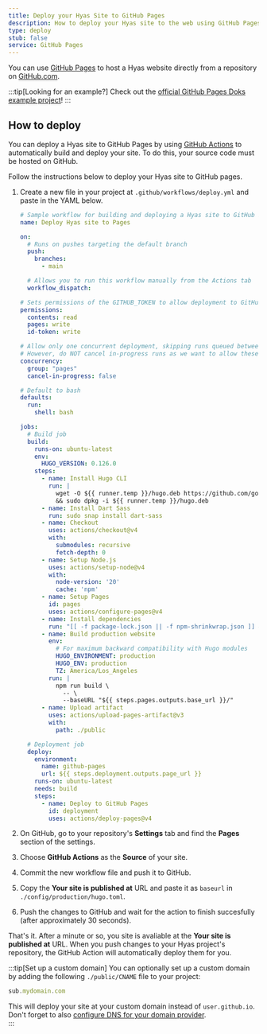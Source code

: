 ```yaml
---
title: Deploy your Hyas Site to GitHub Pages
description: How to deploy your Hyas site to the web using GitHub Pages.
type: deploy
stub: false
service: GitHub Pages
---
```


You can use [GitHub Pages](https://pages.github.com/) to host a Hyas website directly from a repository on [GitHub.com](https://github.com/).

:::tip[Looking for an example?]
Check out the [official GitHub Pages Doks example project](https://github.com/gethyas/doks-gh-pages)!
:::

## How to deploy

You can deploy a Hyas site to GitHub Pages by using [GitHub Actions](https://github.com/features/actions) to automatically build and deploy your site. To do this, your source code must be hosted on GitHub.

Follow the instructions below to deploy your Hyas site to GitHub pages.

1. Create a new file in your project at `.github/workflows/deploy.yml` and paste in the YAML below.

    ```yaml title="deploy.yml"
    # Sample workflow for building and deploying a Hyas site to GitHub Pages
    name: Deploy Hyas site to Pages

    on:
      # Runs on pushes targeting the default branch
      push:
        branches:
          - main

      # Allows you to run this workflow manually from the Actions tab
      workflow_dispatch:

    # Sets permissions of the GITHUB_TOKEN to allow deployment to GitHub Pages
    permissions:
      contents: read
      pages: write
      id-token: write

    # Allow only one concurrent deployment, skipping runs queued between the run in-progress and latest queued.
    # However, do NOT cancel in-progress runs as we want to allow these production deployments to complete.
    concurrency:
      group: "pages"
      cancel-in-progress: false

    # Default to bash
    defaults:
      run:
        shell: bash

    jobs:
      # Build job
      build:
        runs-on: ubuntu-latest
        env:
          HUGO_VERSION: 0.126.0
        steps:
          - name: Install Hugo CLI
            run: |
              wget -O ${{ runner.temp }}/hugo.deb https://github.com/gohugoio/hugo/releases/download/v${HUGO_VERSION}/hugo_extended_${HUGO_VERSION}_linux-amd64.deb \
              && sudo dpkg -i ${{ runner.temp }}/hugo.deb
          - name: Install Dart Sass
            run: sudo snap install dart-sass
          - name: Checkout
            uses: actions/checkout@v4
            with:
              submodules: recursive
              fetch-depth: 0
          - name: Setup Node.js
            uses: actions/setup-node@v4
            with:
              node-version: '20'
              cache: 'npm'
          - name: Setup Pages
            id: pages
            uses: actions/configure-pages@v4
          - name: Install dependencies
            run: "[[ -f package-lock.json || -f npm-shrinkwrap.json ]] && npm ci || true"
          - name: Build production website
            env:
              # For maximum backward compatibility with Hugo modules
              HUGO_ENVIRONMENT: production
              HUGO_ENV: production
              TZ: America/Los_Angeles
            run: |
              npm run build \
                -- \
                --baseURL "${{ steps.pages.outputs.base_url }}/"
          - name: Upload artifact
            uses: actions/upload-pages-artifact@v3
            with:
              path: ./public

      # Deployment job
      deploy:
        environment:
          name: github-pages
          url: ${{ steps.deployment.outputs.page_url }}
        runs-on: ubuntu-latest
        needs: build
        steps:
          - name: Deploy to GitHub Pages
            id: deployment
            uses: actions/deploy-pages@v4

    ```

2. On GitHub, go to your repository's **Settings** tab and find the **Pages** section of the settings.

3. Choose **GitHub Actions** as the **Source** of your site.

4. Commit the new workflow file and push it to GitHub.

5. Copy the **Your site is published at** URL and paste it as `baseurl` in `./config/production/hugo.toml`.

7. Push the changes to GitHub and wait for the action to finish succesfully (after approximately 30 seconds).

That's it. After a minute or so, you site is avaliable at the **Your site is published at** URL. When you push changes to your Hyas project's repository, the GitHub Action will automatically deploy them for you.

:::tip[Set up a custom domain]
You can optionally set up a custom domain by adding the following `./public/CNAME` file to your project: 

```js title="public/CNAME"
sub.mydomain.com
```

This will deploy your site at your custom domain instead of `user.github.io`. Don't forget to also [configure DNS for your domain provider](https://docs.github.com/en/pages/configuring-a-custom-domain-for-your-github-pages-site/managing-a-custom-domain-for-your-github-pages-site#configuring-a-subdomain).   
:::
